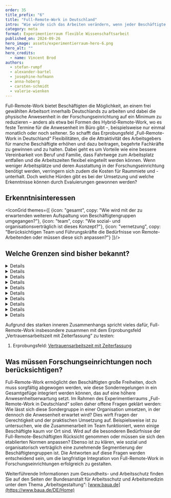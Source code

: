 ```yaml
---
order: 35
title_prefix: "6"
title: "Full-Remote-Work in Deutschland"
intro: "Wie würde sich das Arbeiten verändern, wenn jeder Beschäftigte seinen Arbeitsort frei wählen könnte? Dieses Szenario untersucht das Erprobungsfeld „Full-Remote-Work in Deutschland“. Ermittelt werden soll dabei, wie viel Freiheit möglich und sinnvoll ist und welche Hürden es für Forschungseinrichtungen bei der Umsetzung gibt."
category: meta
format: Experimentierraum flexible Wissenschaftsarbeit
published_on: 2024-09-26
hero_image: assets/experimentierraum-hero-6.png
hero_alt: ""
hero_credits:
  - name: Vincent Brod
authors:
  - stefan-rumpf
  - alexander-bartel
  - josephine-hofmann
  - anna-hoberg
  - carsten-schmidt
  - valerie-wienken
---
```


<Leadin>Full-Remote-Work</Leadin> bietet Beschäftigten die Möglichkeit, an einem frei gewählten Arbeitsort innerhalb Deutschlands zu arbeiten und dabei die physische Anwesenheit in der Forschungseinrichtung auf ein Minimum zu reduzieren – anders als etwa bei Formen des Hybrid-Remote-Work, wo es feste Termine für die Anwesenheit im Büro gibt –, beispielsweise nur einmal monatlich oder noch seltener. So schafft das Erprobungsfeld „Full-Remote-Work in Deutschland“ Flexibilitäten, die die Attraktivität des Arbeitsgebers für manche Beschäftigte erhöhen und dazu beitragen, begehrte Fachkräfte zu gewinnen und zu halten. Dabei geht es um Vorteile wie eine bessere Vereinbarkeit von Beruf und Familie, dass Fahrtwege zum Arbeitsplatz entfallen und die Arbeitszeiten flexibel eingeteilt werden können. Wenn weniger Arbeitsplätze und deren Ausstattung in der Forschungseinrichtung benötigt werden, verringern sich zudem die Kosten für Raummiete und -unterhalt. Doch welche Hürden gibt es bei der Umsetzung und welche Erkenntnisse können durch Evaluierungen gewonnen werden?

## Erkenntnisinteressen

<IconGrid themes={[
  {icon: "gesamt", copy: "Wie wird mit der zu erwartenden weiteren Aufspaltung von Beschäftigtengruppen umgegangen?"},
  {icon: "team", copy: "Wie sozial- und organisationsverträglich ist dieses Konzept?"},
  {icon: "vernetzung", copy: "Berücksichtigen Team und Führungskräfte die Bedürfnisse von Remote-Arbeitenden oder müssen diese sich anpassen?"}
]}/>

## Welche Grenzen sind bisher bekannt?

<DetailsGroup>

  <Details summary="Arbeitsrechtliche Grenzen">

    Nicht bekannt. Arbeitsschutzgesetz und Arbeitszeitgesetz gelten auch bei Remote Work. Deren Einhaltung und Kontrolle ist fern des betrieblichen Arbeitsplatzes aber vermutlich schwieriger als bei den anderen Erprobungsfeldern. Der Schutz durch die gesetzliche Unfallversicherung hat den selben Umfang wie am Arbeitsplatz in der Forschungseinrichtung (Voraussetzung: Full Remote muss vertraglich vereinbart sein).

  </Details>

  <Details summary="Technische Grenzen">

  Full-Remote-Work setzt eine hohe Arbeitsfähigkeit und sehr geringe Störanfälligkeit voraus, da keine kurzfristige Hilfe ermöglicht werden kann, zum Beispiel durch die lokale IT-Abteilung.

  </Details>

  <Details summary="Prozessuale Grenzen">

  Die Tätigkeit muss sich für Full-Remote-Work eignen (ggf. sind sensible Daten nur am Arbeitsplatz im Büro einsehbar, ist Arbeit im Labor oder am Großgerät erforderlich etc.)

  - Arbeitsvertragliche Differenzierungen im Rahmen der organisatorischen „Zuordnung“: Welcher Arbeitsort steht beispielsweise im Arbeitsvertrag?
  - Außerplanmäßige Anreise aus der Full-Remote-Arbeit zum Dienstort: Dies erfordert beispielsweise die Klärung von Regeln für Dienstreisen und den regulären Arbeitsweg.
  - Ist für Personen mit Full-Remote-Stellen eine Erweiterung der Technik oder des Mobiliars notwendig?
  - Wie können Arbeits- und Ruhezeiten zwecks Einhaltung der gesetzlichen Vorgaben effizient kontrolliert werden?

  Diese Aspekte müssten im Rahmen einer Gesamtbetriebsvereinbarung, Betriebsvereinbarung oder eines Einzelvertrags geklärt werden.

  </Details>

  <Details summary="Führungs- und teambezogene Grenzen">

  Umgang der Führungskraft mit unterschiedlichen Präsenzen und Notwendigkeiten der kurzfristigen Verfügbarkeit vor Ort

  - Die Führungskraft muss auch „digital“ führen können.
  - Wahrnehmung der „Gleichbehandlung“ innerhalb der Forschungseinrichtungen oder Teams

  </Details>

  <Details summary="Kulturelle Grenzen">

  Potenzielle Spannungen zwischen Teammitgliedern und Führungskräften aufgrund der erhöhten Anforderungen, die sich durch Full- Remote-Stellen ergeben, z. B. bei der internen Kommunikation oder kurzfristigen Verfügbarkeit vor Ort

  </Details>

  <Details summary="Steuerrechtliche Grenzen">

  Da die ortsungebundene Arbeit hier im Inland erfolgt, keine grundsätzliche steuerliche Relevanz. Für die Absetzbarkeit von Reisen als beruflich bedingte oder privat induzierte Reisen muss jedoch definiert sein, was als Dienstreise gilt und was nicht (s. prozessuale Grenzen)

  </Details>

  <Details summary="Sozialversicherungsrechtliche Grenzen">

  Da die ortsungebundene Arbeit hier im Inland erfolgt, keine sozialversicherungsrechtliche Relevanz

  </Details>

  <Details summary="Tarifvertragliche Grenzen">

  Nicht bekannt

  </Details>

  <Details summary="Gesundheitliche Grenzen">

  Nicht bekannt

  </Details>

  <Details summary="Sonstige Hürden/Grenzen">

  Solange die Full-Remote-Stelle innerhalb Deutschlands ausgeübt wird, sind keine sonstigen Hürden/Grenzen bekannt.

  </Details>

</DetailsGroup>

<Callout title="Zu welchen anderen Erprobungsfeldern besteht ein enger Bezug?">

Aufgrund des starken inneren Zusammenhangs spricht vieles dafür, Full-Remote-Work insbesondere zusammen mit dem Erprobungsfeld „Vertrauensarbeitszeit mit Zeiterfassung“ zu testen:

1. Erprobungsfeld: [Vertrauensarbeitszeit mit Zeiterfassung](/vertrauensarbeitszeit-mit-zeiterfassung/)

</Callout>

<IconTile to="/experimentierraum-flexible-wissenschaftsarbeit#ortsflexible-arbeitsmoglichkeiten" eyebrow="Zuordnung im Experimentierraum" body="Quick Start — Ortsflexible und attraktive Arbeitsmöglichkeiten (OaA)" icon="place"/>

## Was müssen Forschungseinrichtungen noch berücksichtigen?

Full-Remote-Work ermöglicht den Beschäftigten große Freiheiten, doch muss sorgfältig abgewogen werden, wie diese Sonderregelungen in ein Gesamtgefüge integriert werden können, das auf eine höhere Anwesenheitserwartung setzt. Im Rahmen des Experimentierraums „Full-Remote-Work in Deutschland“ sollen daher offene Fragen geklärt werden: Wie lässt sich diese Sondergruppe in einer Organisation umsetzen, in der dennoch die Anwesenheit erwartet wird? Dies wirft Fragen der Gerechtigkeit und der praktischen Umsetzung auf. Beispielsweise ist zu untersuchen, wie die Zusammenarbeit im Team funktioniert, wenn einige Beschäftigte kaum vor Ort sind. Wird auf die besonderen Bedürfnisse der Full-Remote-Beschäftigten Rücksicht genommen oder müssen sie sich den etablierten Normen anpassen? Ebenso ist zu klären, wie sozial und organisatorisch verträglich eine zunehmende Segmentierung der Beschäftigtengruppen ist. Die Antworten auf diese Fragen werden entscheidend sein, um die langfristige Integration von Full-Remote-Work in Forschungseinrichtungen erfolgreich zu gestalten.

<Callout>

Weiterführende Informationen zum Gesundheits- und Arbeitsschutz finden Sie auf den Seiten der Bundesanstalt für Arbeitsschutz und Arbeitsmedizin unter dem Thema „Arbeitsgestaltung“: [www.baua.de](https://www.baua.de/DE/Home)

</Callout>

<File file="2024-08-27_Machbarkeitsstudie_Experimentierraum_Webversion-1.pdf" title="Vollständigen Ergebnisbericht herunterladen"/>

